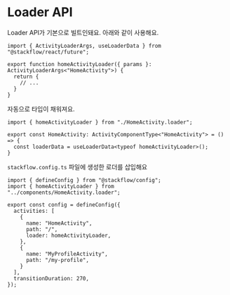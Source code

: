 # Loader API

Loader API가 기본으로 빌트인돼요. 아래와 같이 사용해요.

```tsx showLineNumbers filename="HomeActivity.loader.ts" copy
import { ActivityLoaderArgs, useLoaderData } from "@stackflow/react/future";

export function homeActivityLoader({ params }: ActivityLoaderArgs<"HomeActivity">) {
  return {
    // ...
  }
}
```

자동으로 타입이 채워져요.
```tsx showLineNumbers filename="HomeActivity.tsx" copy {4}
import { homeActivityLoader } from "./HomeActivity.loader";

export const HomeActivity: ActivityComponentType<"HomeActivity"> = () => {
  const loaderData = useLoaderData<typeof homeActivityLoader>();
}
```

`stackflow.config.ts` 파일에 생성한 로더를 삽입해요
```tsx showLineNumbers filename="stackflow.config.ts" copy {9}
import { defineConfig } from "@stackflow/config";
import { homeActivityLoader } from "../components/HomeActivity.loader";

export const config = defineConfig({
  activities: [
    {
      name: "HomeActivity",
      path: "/",
      loader: homeActivityLoader,
    },
    {
      name: "MyProfileActivity",
      path: "/my-profile",
    }
  ],
  transitionDuration: 270,
});
```
